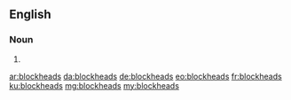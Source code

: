 ==English==

===Noun===
{{head|en|plural}}

# {{plural of|blockhead|lang=en}}

[[ar:blockheads]]
[[da:blockheads]]
[[de:blockheads]]
[[eo:blockheads]]
[[fr:blockheads]]
[[ku:blockheads]]
[[mg:blockheads]]
[[my:blockheads]]